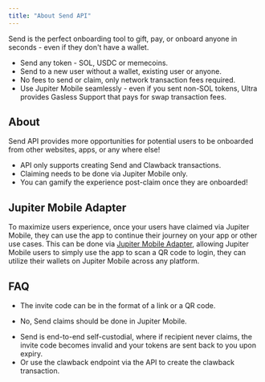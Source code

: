 ```yaml
---
title: "About Send API"
---
```


Send is the perfect onboarding tool to gift, pay, or onboard anyone in seconds - even if they don't have a wallet.
* Send any token - SOL, USDC or memecoins.
* Send to a new user without a wallet, existing user or anyone.
* No fees to send or claim, only network transaction fees required.
* Use Jupiter Mobile seamlessly - even if you sent non-SOL tokens, Ultra provides Gasless Support that pays for swap transaction fees.

## About

Send API provides more opportunities for potential users to be onboarded from other websites, apps, or any where else!

* API only supports creating Send and Clawback transactions.
* Claiming needs to be done via Jupiter Mobile only.
* You can gamify the experience post-claim once they are onboarded!

## Jupiter Mobile Adapter

To maximize users experience, once your users have claimed via Jupiter Mobile, they can use the app to continue their journey on your app or other use cases. This can be done via [Jupiter Mobile Adapter](/tool-kits/wallet-kit/jupiter-mobile-adapter), allowing Jupiter Mobile users to simply use the app to scan a QR code to login, they can utilize their wallets on Jupiter Mobile across any platform.

## FAQ

<AccordionGroup>

<Accordion title="How to does claim work?">

* The invite code can be in the format of a link or a QR code.

</Accordion>

<Accordion title="How to claim via API or on my own app?">

* No, Send claims should be done in Jupiter Mobile.

</Accordion>

<Accordion title="Can I get my funds back?">

* Send is end-to-end self-custodial, where if recipient never claims, the invite code becomes invalid and your tokens are sent back to you upon expiry.
* Or use the clawback endpoint via the API to create the clawback transaction.

</Accordion>

</AccordionGroup>

